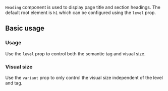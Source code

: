 <ax-layout />

`Heading` component is used to display page title and section headings. The default root element is `h1` which can be configured using the `level` prop.

## Basic usage

### Usage

Use the `level` prop to control both the semantic tag and visual size.

<ax-demo name="heading/usage" />

### Visual size

Use the `variant` prop to only control the visual size independent of the level and tag.

<ax-demo name="heading/size-usage" />
